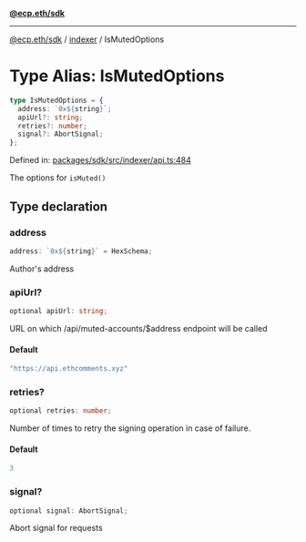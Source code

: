 [**@ecp.eth/sdk**](../../index.mdx)

***

[@ecp.eth/sdk](/sdk-reference/index.mdx) / [indexer](/sdk-reference/indexer/index.mdx) / IsMutedOptions

# Type Alias: IsMutedOptions

```ts
type IsMutedOptions = {
  address: `0x${string}`;
  apiUrl?: string;
  retries?: number;
  signal?: AbortSignal;
};
```

Defined in: [packages/sdk/src/indexer/api.ts:484](https://github.com/ecp-eth/comments-monorepo/blob/main/packages/sdk/src/indexer/api.ts#L484)

The options for `isMuted()`

## Type declaration

### address

```ts
address: `0x${string}` = HexSchema;
```

Author's address

### apiUrl?

```ts
optional apiUrl: string;
```

URL on which /api/muted-accounts/$address endpoint will be called

#### Default

```ts
"https://api.ethcomments.xyz"
```

### retries?

```ts
optional retries: number;
```

Number of times to retry the signing operation in case of failure.

#### Default

```ts
3
```

### signal?

```ts
optional signal: AbortSignal;
```

Abort signal for requests
